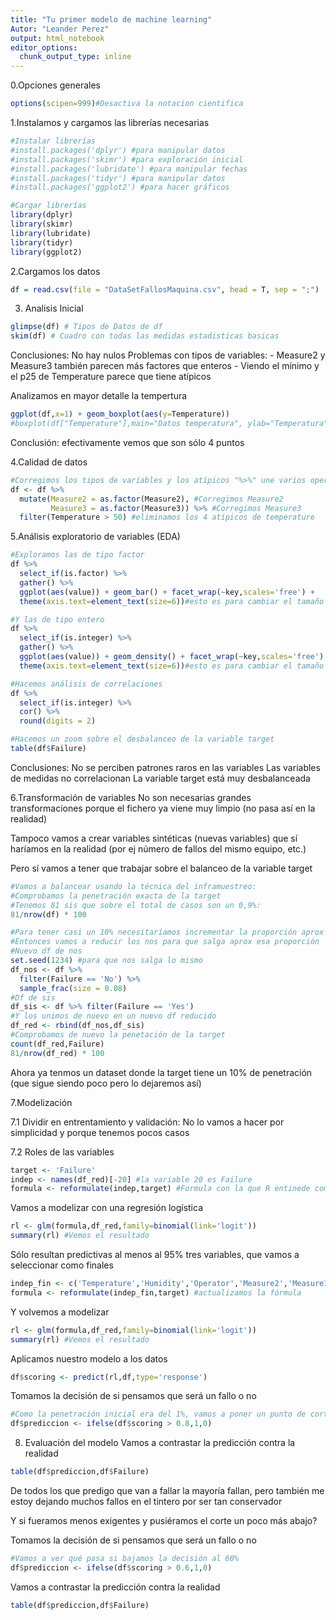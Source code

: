 ---
title: "Tu primer modelo de machine learning"
Autor: "Leander Perez"
output: html_notebook
editor_options: 
  chunk_output_type: inline
---

0.Opciones generales
```{r}
options(scipen=999)#Desactiva la notacion cientifica
```

1.Instalamos y cargamos las librerías necesarias
```{r}
#Instalar librerías
#install.packages('dplyr') #para manipular datos
#install.packages('skimr') #para exploración inicial
#install.packages('lubridate') #para manipular fechas
#install.packages('tidyr') #para manipular datos
#install.packages('ggplot2') #para hacer gráficos

#Cargar librerías
library(dplyr)
library(skimr)
library(lubridate)
library(tidyr)
library(ggplot2)
```

2.Cargamos los datos

```{r} 
df = read.csv(file = "DataSetFallosMaquina.csv", head = T, sep = ";")
```

3. Analisis Inicial
```{r}
glimpse(df) # Tipos de Datos de df
skim(df) # Cuadro con todas las medidas estadisticas basicas
```
Conclusiones:
No hay nulos
Problemas con tipos de variables:
- Measure2 y Measure3 también parecen más factores que enteros
- Viendo el mínimo y el p25 de Temperature parece que tiene atípicos

Analizamos en mayor detalle la tempertura
```{r}
ggplot(df,x=1) + geom_boxplot(aes(y=Temperature))
#boxplot(df["Temperature"],main="Datos temperatura", ylab="Temperatura")
```
Conclusión: efectivamente vemos que son sólo 4 puntos

4.Calidad de datos
```{r}
#Corregimos los tipos de variables y los atípicos "%>%" une varios operaciones en una (concatena)
df <- df %>%
  mutate(Measure2 = as.factor(Measure2), #Corregimos Measure2
         Measure3 = as.factor(Measure3)) %>% #Corregimos Measure3 
  filter(Temperature > 50) #eliminamos los 4 atípicos de temperature
```

5.Análisis exploratorio de variables (EDA)
```{r}
#Exploramos las de tipo factor
df %>%
  select_if(is.factor) %>%
  gather() %>%
  ggplot(aes(value)) + geom_bar() + facet_wrap(~key,scales='free') +
  theme(axis.text=element_text(size=6))#esto es para cambiar el tamaño del texto del eje y que se lea bien

#Y las de tipo entero
df %>%
  select_if(is.integer) %>%
  gather() %>%
  ggplot(aes(value)) + geom_density() + facet_wrap(~key,scales='free') +
  theme(axis.text=element_text(size=6))#esto es para cambiar el tamaño del texto del eje y que se lea bien

#Hacemos análisis de correlaciones
df %>%
  select_if(is.integer) %>%
  cor() %>% 
  round(digits = 2)

#Hacemos un zoom sobre el desbalanceo de la variable target
table(df$Failure)
```
Conclusiones:
No se perciben patrones raros en las variables
Las variables de medidas no correlacionan
La variable target está muy desbalanceada

6.Transformación de variables
No son necesarias grandes transformaciones porque el fichero ya viene muy limpio (no pasa así en la realidad)

Tampoco vamos a crear variables sintéticas (nuevas variables) que sí haríamos en la realidad (por ej número de fallos del mismo equipo, etc.)

Pero sí vamos a tener que trabajar sobre el balanceo de la variable target

```{r}
#Vamos a balancear usando la técnica del inframuestreo:
#Comprobamos la penetración exacta de la target
#Tenemos 81 sis que sobre el total de casos son un 0,9%:
81/nrow(df) * 100

#Para tener casi un 10% necesitaríamos incrementar la proporción aprox en x10
#Entonces vamos a reducir los nos para que salga aprox esa proporción
#Nuevo df de nos
set.seed(1234) #para que nos salga lo mismo
df_nos <- df %>%
  filter(Failure == 'No') %>%
  sample_frac(size = 0.08)
#Df de sis
df_sis <- df %>% filter(Failure == 'Yes')
#Y los unimos de nuevo en un nuevo df reducido
df_red <- rbind(df_nos,df_sis)
#Comprobamos de nuevo la penetación de la target
count(df_red,Failure)
81/nrow(df_red) * 100
```
Ahora ya tenmos un dataset donde la target tiene un 10% de penetración (que sigue siendo poco pero lo dejaremos así)

7.Modelización

7.1 Dividir en entrentamiento y validación:
No lo vamos a hacer por simplicidad y porque tenemos pocos casos

7.2 Roles de las variables
```{r}
target <- 'Failure'
indep <- names(df_red)[-20] #la variable 20 es Failure
formula <- reformulate(indep,target) #Formula con la que R entinede como calcular el modelo
```

Vamos a modelizar con una regresión logística
```{r}
rl <- glm(formula,df_red,family=binomial(link='logit'))
summary(rl) #Vemos el resultado
```

Sólo resultan predictivas al menos al 95% tres variables, que vamos a seleccionar como finales
```{r}
indep_fin <- c('Temperature','Humidity','Operator','Measure2','Measure10')
formula <- reformulate(indep_fin,target) #actualizamos la fórmula
```

Y volvemos a modelizar
```{r}
rl <- glm(formula,df_red,family=binomial(link='logit'))
summary(rl) #Vemos el resultado
```

Aplicamos nuestro modelo a los datos
```{r}
df$scoring <- predict(rl,df,type='response')
```

Tomamos la decisión de si pensamos que será un fallo o no
```{r}
#Como la penetración inicial era del 1%, vamos a poner un punto de corte muy alto, por ejemplo por encima del 80%
df$prediccion <- ifelse(df$scoring > 0.8,1,0)
```

8. Evaluación del modelo
Vamos a contrastar la predicción contra la realidad
```{r}
table(df$prediccion,df$Failure)
```
De todos los que predigo que van a fallar la mayoría fallan, pero también me estoy dejando muchos fallos en el tintero por ser tan conservador

Y si fueramos menos exigentes y pusiéramos el corte un poco más abajo?

Tomamos la decisión de si pensamos que será un fallo o no
```{r}
#Vamos a ver qué pasa si bajamos la decisión al 60%
df$prediccion <- ifelse(df$scoring > 0.6,1,0)
```

Vamos a contrastar la predicción contra la realidad
```{r}
table(df$prediccion,df$Failure)
```
